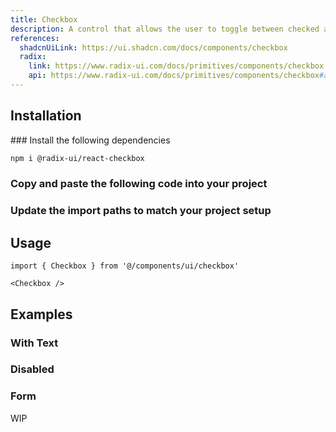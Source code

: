 ```yaml
---
title: Checkbox
description: A control that allows the user to toggle between checked and not checked.
references:
  shadcnUiLink: https://ui.shadcn.com/docs/components/checkbox
  radix:
    link: https://www.radix-ui.com/docs/primitives/components/checkbox
    api: https://www.radix-ui.com/docs/primitives/components/checkbox#api-reference
---
```


<ComponentPreview name="checkbox" withRecipe />

## Installation

<Steps>
### Install the following dependencies

```bash npm2yarn
npm i @radix-ui/react-checkbox
```

### Copy and paste the following code into your project

<ComponentSource name="checkbox" />

### Update the import paths to match your project setup

</Steps>

## Usage

```tsx
import { Checkbox } from '@/components/ui/checkbox'
```

```tsx
<Checkbox />
```

## Examples

### With Text

<ComponentPreview name="checkbox" type="with-text" />

### Disabled

<ComponentPreview name="checkbox" type="disabled" />

### Form

<Callout emoji="⚒️">WIP</Callout>
